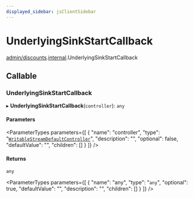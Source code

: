 ```yaml
---
displayed_sidebar: jsClientSidebar
---
```



# UnderlyingSinkStartCallback

[admin/discounts](../../modules/admin_discounts.mdx).[internal](../../admin_discounts/modules/admin_discounts.internal.mdx).UnderlyingSinkStartCallback

## Callable

### UnderlyingSinkStartCallback

▸ **UnderlyingSinkStartCallback**(`controller`): `any`

#### Parameters

<ParameterTypes parameters={[
  {
    "name": "controller",
    "type": "[`WritableStreamDefaultController`](../../admin_discounts/modules/admin_discounts.internal.mdx#writablestreamdefaultcontroller)",
    "description": "",
    "optional": false,
    "defaultValue": "",
    "children": []
  }
]} />

#### Returns

`any`

<ParameterTypes parameters={[
  {
    "name": "any",
    "type": "`any`",
    "optional": true,
    "defaultValue": "",
    "description": "",
    "children": []
  }
]} />

